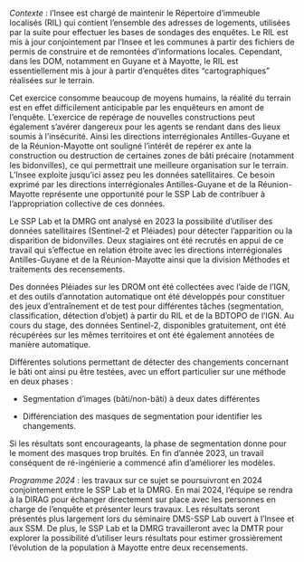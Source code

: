 
*Contexte* : l'Insee est chargé de maintenir le Répertoire d'immeuble
localisés (RIL) qui contient l'ensemble des adresses de logements,
utilisées par la suite pour effectuer les bases de sondages des
enquêtes. Le RIL est mis à jour conjointement par l'Insee et les
communes à partir des fichiers de permis de construire et de remontées
d'informations locales. Cependant, dans les DOM, notamment en Guyane et
à Mayotte, le RIL est essentiellement mis à jour à partir d'enquêtes
dites "cartographiques" réalisées sur le terrain.



Cet exercice consomme beaucoup de moyens humains, la réalité du terrain
est en effet difficilement anticipable par les enquêteurs en amont de
l'enquête. L'exercice de repérage de nouvelles constructions peut
également s'avérer dangereux pour les agents se rendant dans des lieux
soumis à l'insécurité. Ainsi les directions interrégionales
Antilles-Guyane et de la Réunion-Mayotte ont souligné l'intérêt de
repérer ex ante la construction ou destruction de certaines zones de
bâti précaire (notamment les bidonvilles), ce qui permettrait une
meilleure organisation sur le terrain. L'Insee exploite jusqu'ici assez
peu les données satellitaires. Ce besoin exprimé par les directions
interrégionales Antilles-Guyane et de la Réunion-Mayotte représente une
opportunité pour le SSP Lab de contribuer à l'appropriation collective
de ces données.



Le SSP Lab et la DMRG ont analysé en 2023 la possibilité d'utiliser des
données satellitaires (Sentinel-2 et Pléiades) pour détecter
l'apparition ou la disparition de bidonvilles. Deux stagiaires ont été
recrutés en appui de ce travail qui s'effectue en relation étroite avec
les directions interrégionales Antilles-Guyane et de la Réunion-Mayotte
ainsi que la division Méthodes et traitements des recensements.



Des données Pléiades sur les DROM ont été collectées avec l'aide de
l'IGN, et des outils d'annotation automatique ont été développés pour
constituer des jeux d'entraînement et de test pour différentes tâches
(segmentation, classification, détection d'objet) à partir du RIL et de
la BDTOPO de l'IGN. Au cours du stage, des données Sentinel-2,
disponibles gratuitement, ont été récupérées sur les mêmes territoires
et ont été également annotées de manière automatique.



Différentes solutions permettant de détecter des changements concernant
le bâti ont ainsi pu être testées, avec un effort particulier sur une
méthode en deux phases :

- Segmentation d'images (bâti/non-bâti) à deux dates différentes

- Différenciation des masques de segmentation pour identifier les changements.


Si les résultats sont encourageants, la phase de segmentation donne pour
le moment des masques trop bruités. En fin d'année 2023, un travail
conséquent de ré-ingénierie a commencé afin d'améliorer les modèles.



*Programme 2024* : les travaux sur ce sujet se poursuivront en 2024
conjointement entre le SSP Lab et la DMRG. En mai 2024, l'équipe se
rendra à la DIRAG pour échanger directement sur place avec les personnes
en charge de l'enquête et présenter leurs travaux. Les résultats seront
présentés plus largement lors du séminaire DMS-SSP Lab ouvert à l'Insee
et aux SSM. De plus, le SSP Lab et la DMRG travailleront avec la DMTR
pour explorer la possibilité d'utiliser leurs résultats pour estimer
grossièrement l'évolution de la population à Mayotte entre deux
recensements.
